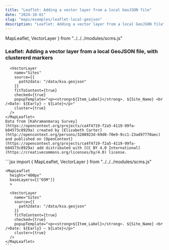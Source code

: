 ```yaml
---
title: "Leaflet: Adding a vector layer from a local GeoJSON file"
date: "2024-10-01"
slug: "maps/examples/leaflet-local-geojson"
description: "Leaflet: Adding a vector layer from a local GeoJSON file"
---
```


  MapLeaflet,
  VectorLayer
} from "../../../modules/scms.js"


### Leaflet: Adding a vector layer from a local GeoJSON file, with clustererd markers


<div className="row mt-3 mb-5 border-top border-bottom py-3">
  <div className="col-6">
    <MapLeaflet
      height="400px"
      baseLayers={["OSM"]}
      >
      
      <VectorLayer 
        name="Sites"
        source={{
          path2data: "/data/ksa.geojson"
        }}
        fitToContent={true}
        checked={true}
        popupTemplate="<p><strong>${Item_Label}</strong>. ${Site_Name} <br />Date: ${Early} — ${Late}</p>"
        cluster={true}
      />
    </MapLeaflet>
    Data from [Kahramanmaraş Survey](https://opencontext.org/projects/ca4f4719-f2a5-4119-99fa-b04573c8929a) created by [Elizabeth Carter](http://opencontext.org/persons/3208923d-69d0-70e9-9cc1-23ad97770aec) and published on [OpenContext](https://opencontext.org/projects/ca4f4719-f2a5-4119-99fa-b04573c8929a) add distributed with [CC BY 4.0 International](https://creativecommons.org/licenses/by/4.0) license.

  </div>
  <div className="col-6">
    ```jsx
    import {
      MapLeaflet,
      VectorLayer
    } from "../../../modules/scms.js"

    <MapLeaflet
      height="400px"
      baseLayers={["OSM"]}
      >
      
      <VectorLayer 
        name="Sites"
        source={{
          path2data: "/data/ksa.geojson"
        }}
        fitToContent={true}
        checked={true}
        popupTemplate="<p><strong>${Item_Label}</strong>. ${Site_Name} <br />Date: ${Early} — ${Late}</p>"
        cluster={true}
      />
    </MapLeaflet>
    ```
  </div>
</div>